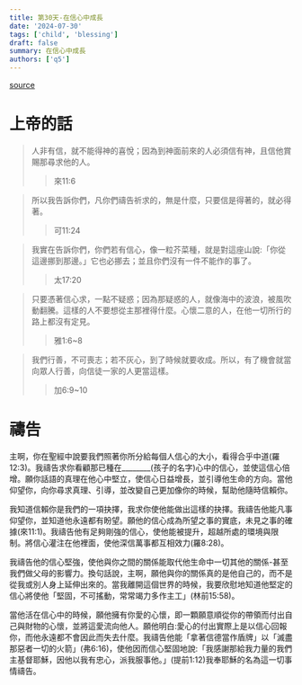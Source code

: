 ```yaml
---
title: 第30天-在信心中成長
date: '2024-07-30'
tags: ['child', 'blessing']
draft: false
summary: 在信心中成長
authors: ['q5']
---
```


[source](https://q5help.me/faith/PrayForTheChildren.jsp)

# 上帝的話

> 人非有信，就不能得神的喜悅；因為到神面前來的人必須信有神，且信他賞賜那尋求他的人。
>> 來11:6

> 所以我告訴你們，凡你們禱告祈求的，無是什麼，只要信是得著的，就必得著。
>> 可11:24

> 我實在告訴你們，你們若有信心，像一粒芥菜種，就是對這座山說:「你從這邊挪到那邊。」它也必挪去；並且你們沒有一件不能作的事了。
>> 太17:20

> 只要憑著信心求，一點不疑惑；因為那疑惑的人，就像海中的波浪，被風吹動翻騰。這樣的人不要想從主那裡得什麼。心懷二意的人，在他一切所行的路上都沒有定見。
>> 雅1:6~8

> 我們行善，不可喪志；若不灰心，到了時候就要收成。所以，有了機會就當向眾人行善，向信徒一家的人更當這樣。
>> 加6:9~10

# 禱告

主啊，你在聖經中說要我們照著你所分給每個人信心的大小，看得合乎中道(羅12:3)。我禱告求你看顧那已種在________(孩子的名字)心中的信心，並使這信心倍增。願你話語的真理在他心中堅立，使信心日益增長，並引導他生命的方向。當他仰望你，向你尋求真理、引導，並改變自己更加像你的時候，幫助他隨時信賴你。

我知道信賴你是我們的一項抉擇，我求你使他能做出這樣的抉擇。我禱告他能凡事仰望你，並知道他永遠都有盼望。願他的信心成為所望之事的實底，未見之事的確據(來11:1)。我禱告他有足夠剛強的信心，使他能被提升，超越所處的環境與限制。將信心灌注在他裡面，使他深信萬事都互相效力(羅8:28)。

我禱告他的信心堅強，使他與你之間的關係能取代他生命中一切其他的關係-甚至我們做父母的影響力。換句話說，主啊，願他與你的關係真的是他自己的，而不是從我或別人身上延伸出來的。當我離開這個世界的時候，我要欣慰地知道他堅定的信心將使他「堅固，不可搖動，常常竭力多作主工」(林前15:58)。

當他活在信心中的時候，願他擁有你愛的心懷，即一顆願意順從你的帶領而付出自己與財物的心懷，並將這愛流向他人。願他明白:愛心的付出實際上是以信心回報你，而他永遠都不會因此而失去什麼。我禱告他能「拿著信德當作盾牌」以「滅盡那惡者一切的火箭」(弗6:16)，使他因而信心堅固地說:「我感謝那給我力量的我們主基督耶穌，因他以我有忠心，派我服事他。」(提前1:12)我奉耶穌的名為這一切事情禱告。
